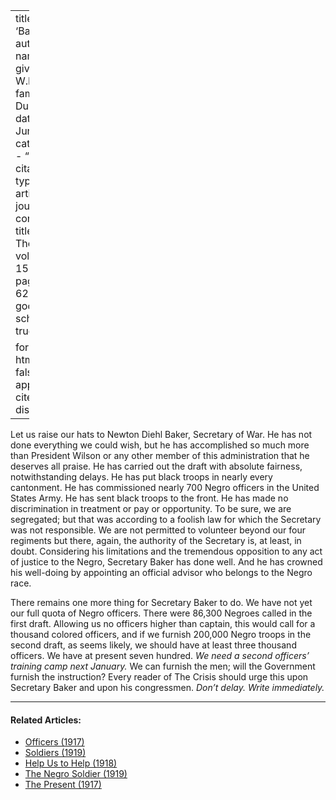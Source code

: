 
---
title: 'Baker'
author:
  - name:
      given: W.E.B.
      family: Du Bois
date: Jun. 1917
categories: 
  - ""
citation: 
  type: article-journal
  container-title: The Crisis
  volume: 15
  issue: 2
  page: 61-62
google-scholar: true

format:
  html:
    toc: false
    appendix-cite-as: display
---



Let us raise our hats to Newton Diehl Baker, Secretary of War. He has not done everything we could wish, but he has accomplished so much more than President Wilson or any other member of this administration that he deserves all praise. He has carried out the draft with absolute fairness, notwithstanding delays. He has put black troops in nearly every cantonment. He has commissioned nearly 700 Negro officers in the United States Army. He has sent black troops to the front. He has made no discrimination in treatment or pay or opportunity. To be sure, we are segregated; but that was according to a foolish law for which the Secretary was not responsible. We are not permitted to volunteer beyond our four regiments but there, again, the authority of the Secretary is, at least, in doubt. Considering his limitations and the tremendous opposition to any act of justice to the Negro, Secretary Baker has done well. And he has crowned his well-doing by appointing an official advisor who belongs to the Negro race.

There remains one more thing for Secretary Baker to do. We have not yet our full quota of Negro officers. There were 86,300 Negroes called in the first draft. Allowing us no officers higher than captain, this would call for a thousand colored officers, and if we furnish 200,000 Negro troops in the second draft, as seems likely, we should have at least three thousand officers. We have at present seven hundred. *We need a second officers' training camp next January.* We can furnish the men; will the Government furnish the instruction? Every reader of <span class="small-caps">The Crisis</span> should urge this upon Secretary Baker and upon his congressmen. *Don't delay. Write immediately.*

<!-- Similar articles start here -->

<hr>
#### Related Articles:

* [Officers (1917)](/Volumes/14/02/officers.html)
* [Soldiers (1919)](/Volumes/17/01/soldiers.html)
* [Help Us to Help (1918)](/Volumes/16/04/help_us.html)
* [The Negro Soldier (1919)](/Volumes/19/02/negro_soldier.html)
* [The Present (1917)](/Volumes/14/04/present.html)

<!-- Similar articles end here -->